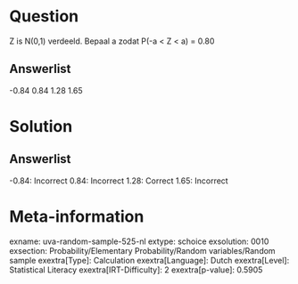 Question
========

Z is N(0,1) verdeeld. Bepaal a zodat P(-a \< Z \< a) = 0.80

Answerlist
----------

-0.84
0.84
1.28
1.65

Solution
========

Answerlist
----------

-0.84: Incorrect
0.84: Incorrect
1.28: Correct
1.65: Incorrect

Meta-information
================
exname: uva-random-sample-525-nl
extype: schoice
exsolution: 0010
exsection: Probability/Elementary Probability/Random variables/Random sample
exextra[Type]: Calculation
exextra[Language]: Dutch
exextra[Level]: Statistical Literacy
exextra[IRT-Difficulty]: 2
exextra[p-value]: 0.5905
